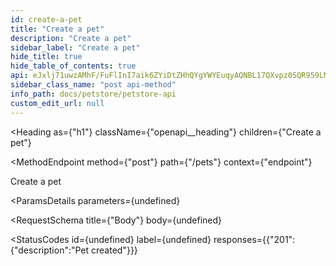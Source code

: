```yaml
---
id: create-a-pet
title: "Create a pet"
description: "Create a pet"
sidebar_label: "Create a pet"
hide_title: true
hide_table_of_contents: true
api: eJxlj71uwzAMhF/FuFlInI7aik6ZYiDtZHhQYgYWYEuqyAQNBL17QXvpz0SQR959LMjEKQYmhi14aQ9aRuJr9kl8DLDoSJprJic0olbzR31blcY1iQQGC8kUR1ikyNonJxMs9omEYeDDLWqCeJlp82aJmZrX7giDB2XebA+7dteimtVncUGPglvof+IvnAJ5Jl0S+pJ9mp0PanLPs2obTI8VZjCYlNH2KOXimD7yXKuOP++Un7D9YPBw2buLovZD/fFddzq/o9ZvPLNp1Q==
sidebar_class_name: "post api-method"
info_path: docs/petstore/petstore-api
custom_edit_url: null
---
```



<Heading
  as={"h1"}
  className={"openapi__heading"}
  children={"Create a pet"}
>
</Heading>

<MethodEndpoint
  method={"post"}
  path={"/pets"}
  context={"endpoint"}
>
  
</MethodEndpoint>



Create a pet

<ParamsDetails
  parameters={undefined}
>
  
</ParamsDetails>

<RequestSchema
  title={"Body"}
  body={undefined}
>
  
</RequestSchema>

<StatusCodes
  id={undefined}
  label={undefined}
  responses={{"201":{"description":"Pet created"}}}
>
  
</StatusCodes>


      